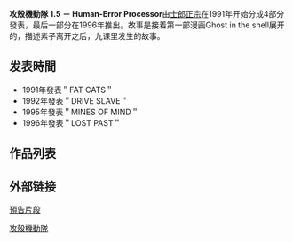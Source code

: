 '''攻殼機動隊 1.5 － Human-Error Processor'''由[[士郎正宗|士郎正宗]]在1991年开始分成4部分發表，最后一部分在1996年推出。故事是接着第一部漫画Ghost in the shell展开的，描述素子离开之后，九课里发生的故事。

==发表時間==
*1991年發表＂FAT CATS＂
*1992年發表＂DRIVE SLAVE＂
*1995年發表＂MINES OF MIND＂
*1996年發表＂LOST PAST＂

==作品列表==

{{攻壳机动队}}
[[Category:攻殼機動隊|]]

==外部链接==
[https://web.archive.org/web/20070808141611/http://kodansha.cplaza.ne.jp/e-manga/whatnew/ghost/index.html 預告片段]